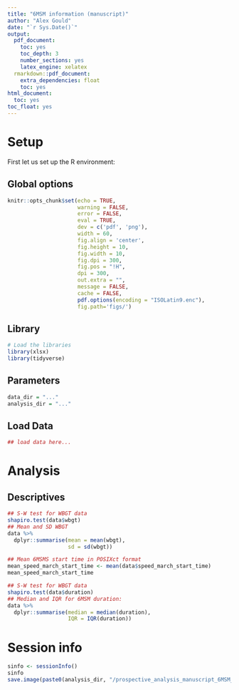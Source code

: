 ---
title: "6MSM information (manuscript)"
author: "Alex Gould"
date: "`r Sys.Date()`"
output:
  pdf_document:
    toc: yes
    toc_depth: 3
    number_sections: yes
    latex_engine: xelatex
  rmarkdown::pdf_document:
    extra_dependencies: float
    toc: yes
html_document:
  toc: yes
toc_float: yes
---

# Setup
First let us set up the R environment:

## Global options

```{r global options, include = TRUE}
knitr::opts_chunk$set(echo = TRUE,
                      warning = FALSE,
                      error = FALSE,
                      eval = TRUE,
                      dev = c('pdf', 'png'),
                      width = 60,
                      fig.align = 'center',
                      fig.height = 10,
                      fig.width = 10,
                      fig.dpi = 300,
                      fig.pos = "!H",
                      dpi = 300,
                      out.extra = "",
                      message = FALSE,
                      cache = FALSE,
                      pdf.options(encoding = "ISOLatin9.enc"),
                      fig.path='figs/')
```

## Library

```{r setup}
# Load the libraries
library(xlsx)
library(tidyverse)
```

## Parameters

```{r directory}
data_dir = "..."
analysis_dir = "..."
```

## Load Data

```{r load_data}
## load data here...
```

# Analysis

## Descriptives

```{r descriptives}
## S-W test for WBGT data
shapiro.test(data$wbgt)
## Mean and SD WBGT
data %>%
  dplyr::summarise(mean = mean(wbgt),
                   sd = sd(wbgt))

## Mean 6MSMS start time in POSIXct format
mean_speed_march_start_time <- mean(data$speed_march_start_time)
mean_speed_march_start_time

## S-W test for WBGT data
shapiro.test(data$duration)
## Median and IQR for 6MSM duration:
data %>%
  dplyr::summarise(median = median(duration),
                   IQR = IQR(duration))
```

# Session info

``` {r sessionInfo}
sinfo <- sessionInfo()
sinfo
save.image(paste0(analysis_dir, "/prospective_analysis_manuscript_6MSM_info.Rout"))
```
